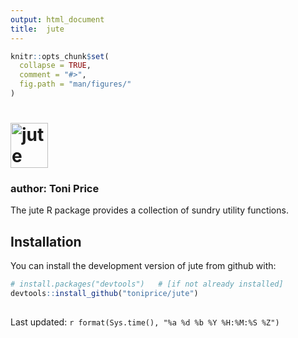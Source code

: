 ```yaml
---
output: html_document
title:  jute
---
```


<!--
title:  "README"
author: "Toni Price"
-->

<!-- *** index.html is generated from index.Rmd. Please edit that file! *** -->

<!-- ======================================================================= -->

```r
knitr::opts_chunk$set(
  collapse = TRUE,
  comment = "#>",
  fig.path = "man/figures/"
)
```

<!-- $ pkgdown::build_site(seed = seed_val) -->

<!-- ======================================================================= -->
<!-- original logo.png dims: width=130, height=150 -->
# <img src="man/figures/logo.png" class="logo" alt="jute logo" width="60" height="72" />

### author: Toni Price

The <span class="code">jute</span> R package provides a collection of sundry
utility functions.

<!-- ======================================================================= -->
## Installation

You can install the development version of <span class="code">jute</span> from
github with:

```r
# install.packages("devtools")   # [if not already installed]
devtools::install_github("toniprice/jute")
```

<!-- ======================================================================= -->
------
<div id = "last-updated">
Last updated: `r format(Sys.time(), "%a %d %b %Y %H:%M:%S %Z")`
</div>

<!-- ======================================================================= -->
